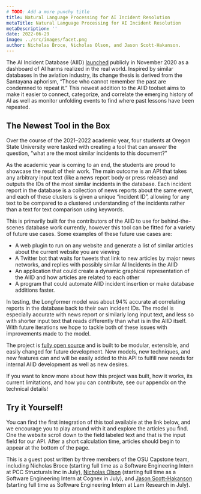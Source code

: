 ```yaml
---
# TODO: Add a more punchy title
title: Natural Language Processing for AI Incident Resolution
metaTitle: Natural Language Processing for AI Incident Resolution
metaDescription: ''
date: 2022-06-29
image: ../src/images/facet.png
author: Nicholas Broce, Nicholas Olson, and Jason Scott-Hakanson.
---
```


<!-- TODO: Add something at the top about this being a guest post -->

The AI Incident Database (AIID) [launched](https://partnershiponai.org/aiincidentdatabase) publicly in November 2020 as a dashboard of AI harms realized in the real world. Inspired by similar databases in the aviation industry, its change thesis is derived from the Santayana aphorism, “Those who cannot remember the past are condemned to repeat it.” This newest addition to the AIID toolset aims to make it easier to connect, categorize, and correlate the emerging history of AI as well as monitor unfolding events to find where past lessons have been repeated.

## The Newest Tool in the Box

Over the course of the 2021–2022 academic year, four students at Oregon State University were tasked with creating a tool that can answer the question, “what are the most similar incidents to this document?”

As the academic year is coming to an end, the students are proud to showcase the result of their work. The main outcome is an API that takes any arbitrary input text (like a news report body or press release) and outputs the IDs of the most similar incidents in the database. Each incident report in the database is a collection of news reports about the same event, and each of these clusters is given a unique “incident ID”, allowing for any text to be compared to a clustered understanding of the incidents rather than a text for text comparison using keywords.

<!-- TODO: Insert GIF/video showing it working -->

This is primarily built for the contributors of the AIID to use for behind-the-scenes database work currently, however this tool can be fitted for a variety of future use cases. Some examples of these future use cases are:

- A web plugin to run on any website and generate a list of similar articles about the current website you are viewing
- A Twitter bot that waits for tweets that link to new articles by major news networks, and replies with possibly similar AI Incidents in the AIID
- An application that could create a dynamic graphical representation of the AIID and how articles are related to each other
- A program that could automate AIID incident insertion or make database additions faster. 

In testing, the Longformer model was about 94% accurate at correlating reports in the database back to their own incident IDs. The model is especially accurate with news report or similarly long input text, and less so with shorter input text that reads differently than what is in the AIID itself. With future iterations we hope to tackle both of these issues with improvements made to the model.

The project is [fully open source](https://github.com/responsible-ai-collaborative/nlp-lambdas) and is built to be modular, extensible, and easily changed for future development. New models, new techniques, and new features can and will be easily added to this API to fulfill new needs for internal AIID development as well as new desires.

If you want to know more about how this project was built, how it works, its current limitations, and how you can contribute, see our appendix <!-- TODO: Figure out where to put the technical content, update this sentence accordingly --> on the technical details!

## Try it Yourself!

You can find the first integration of this tool available at the link below, and we encourage you to play around with it and explore the articles you find. One the website scroll down to the field labeled text and that is the input field for our API. After a short calculation time, articles should begin to appear at the bottom of the page. 

<!-- TODO: Add appropriate link -->

This is a guest post written by three members of the OSU Capstone team, including Nicholas Broce (starting full time as a Software Engineering Intern at PCC Structurals Inc in July), [Nicholas Olson](https://www.linkedin.com/in/olson-nick) (starting full time as a Software Engineering Intern at Cognex in July), and [Jason Scott-Hakanson](https://www.linkedin.com/in/jason-scott-hakanson-953556221) (starting full time as Software Engineering Intern at Lam Research in July).
